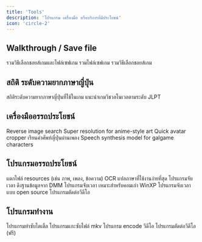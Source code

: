 ```yaml
---
title: 'Tools'
description: 'โปรแกรม เครื่องมือ หรือบริการที่มีประโยชน์'
icon: 'circle-2'
---
```


## Walkthrough / Save file

<CardGroup cols={3}>
  <Card title="seiya-saiga" href="https://seiya-saiga.com">
    รวมวิธีเลือกชอยส์เกมและไฟล์เซฟเกม
  </Card>
  <Card title="SAGAO.Z セーブデータ" href="http://sagaoz.net/savedata">
    รวมไฟล์เซฟเกม
  </Card>
  <Card title="SAGAO.Z ゲーム攻略" href="http://sagaoz.net/foolmaker/game.html">
    รวมวิธีเลือกชอยส์เกม
  </Card>
</CardGroup>

## สถิติ ระดับความยากภาษาญี่ปุ่น

<CardGroup cols={3}>
  <Card title="Wareya Stats" href="http://wiki.wareya.moe/Stats">
    สถิติระดับความยากภาษาญี่ปุ่นที่ใช้ในเกม
  </Card>
  <Card title="JPDB" href="https://jpdb.io">
    แนะนำเกมวิชวลโนเวลตามระดับ JLPT
  </Card>
</CardGroup>

## เครื่องมืออรรถประโยชน์

<CardGroup cols={3}>
  <Card title="Saucenao" href="https://saucenao.com">
    Reverse image search
  </Card>
  <Card title="waifu2x" href="https://waifu2x.udp.jp/index.html">
    Super resolution for anime-style art
  </Card>
  <Card title="Avatar Cropper" href="https://avatarcropper.com">
    Quick avatar cropper
  </Card>
  <Card title="Kashify" href="https://kashify.onrender.com">
    เรียนคำศัพท์ญี่ปุ่นผ่านเพลง
  </Card>
  <Card title="Moe TTS" href="https://huggingface.co/spaces/skytnt/moe-tts">
    Speech synthesis model for galgame characters
  </Card>
</CardGroup>

## โปรแกรมอรรถประโยชน์

<CardGroup cols={3}>
  <Card title="GARbro" href="https://github.com/morkt/GARbro">
    แตกไฟล์ resources (เช่น ภาพ, เพลง, ข้อความ)
  </Card>
  <Card title="VNTranslator" href="https://vntranslator.carrd.co">
     OCR แปลภาษาที่ใช้งานง่ายที่สุด
  </Card>
  <Card title="Etupirka" href="https://github.com/Aixile/Etupirka">
    โปรแกรมจับเวลา ดึงฐานข้อมูลจาก DMM
  </Card>
  <Card title="MoeL2" href="https://www.vector.co.jp/soft/winnt/game/se462879.html">
    โปรแกรมจับเวลา เหมาะสำหรับคอมเก่า WinXP
  </Card>
  <Card title="ProcrastiTracker" href="https://strlen.com/procrastitracker">
    โปรแกรมจับเวลาแบบ open source
  </Card>
  <Card title="Capcut" href="https://www.capcut.com">
    โปรแกรมตัดต่อวีดีโอ
  </Card>
</CardGroup>

## โปรแกรมทำงาน

<CardGroup cols={3}>
  <Card title="Aegisub" href="https://aegisub.org">
    โปรแกรมทำซับไตเติ้ล
  </Card>
  <Card title="MKVToolNix" href="https://www.videohelp.com/software/MKVToolNix">
    โปรแกรมแกะซับไฟล์ mkv
  </Card>
  <Card title="Handbrake" href="https://handbrake.fr/downloads.php">
    โปรแกรม encode วีดีโอ
  </Card>
  <Card title="Capcut" href="https://www.capcut.com">
    โปรแกรมตัดต่อวีดีโอ (ฟรี)
  </Card>
</CardGroup>